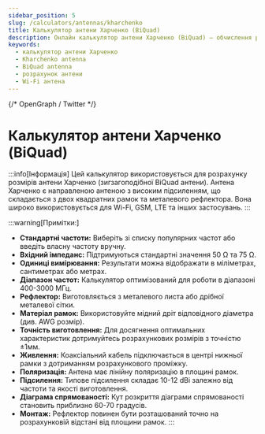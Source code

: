 ```yaml
---
sidebar_position: 5
slug: /calculators/antennas/kharchenko
title: Калькулятор антени Харченко (BiQuad)
description: Онлайн калькулятор антени Харченко (BiQuad) — обчислення розмірів антени з урахуванням частоти, імпедансу та одиниць вимірювання.
keywords:
  - калькулятор антени Харченко
  - Kharchenko antenna
  - BiQuad antenna
  - розрахунок антени
  - Wi-Fi антена
---
```


<Head>
  <meta name="viewport" content="width=device-width, initial-scale=1.0" />
  <script type="application/ld+json">
  {`
    {
      "@context": "https://schema.org",
      "@type": "WebApplication",
      "name": "Калькулятор антени Харченко (BiQuad)",
      "url": "https://cyberdev.space/radio/calculators/antennas/kharchenko",
      "applicationCategory": "CalculatorApplication",
      "operatingSystem": "Any",
      "description": "Онлайн калькулятор антени Харченко (BiQuad) — розрахунок розмірів антени з урахуванням частоти, імпедансу та одиниць вимірювання.",
      "inLanguage": "uk",
      "publisher": {
        "@type": "Organization",
        "name": "CyberDevSpace",
        "url": "https://cyberdev.space"
      }
    }
  `}
  </script>
    {/* OpenGraph / Twitter */}
    <meta property="og:title" content="Калькулятор антени Харченко (BiQuad)" />
    <meta property="og:description" content="Розрахунок антени Харченко (BiQuad) — розміри антени з урахуванням частоти, імпедансу та одиниць вимірювання." />
    <meta property="og:type" content="website" />
    <meta property="og:url" content="https://cyberdev.space/radio/calculators/antennas/kharchenko" />
    <meta property="og:image" content={AntennaImage} />
    <meta name="twitter:card" content="summary_large_image" />
</Head>

# Калькулятор антени Харченко (BiQuad)

:::info[Інформація]
Цей калькулятор використовується для розрахунку розмірів антени Харченко (зигзагоподібної BiQuad антени).
Антена Харченко є направленою антеною з високим підсиленням, що складається з двох квадратних рамок 
та металевого рефлектора. Вона широко використовується для Wi-Fi, GSM, LTE та інших застосувань.
:::

<Calculator />

:::warning[Примітки:]
- **Стандартні частоти:** Виберіть зі списку популярних частот або введіть власну частоту вручну.
- **Вхідний імпеданс:** Підтримуються стандартні значення 50 Ω та 75 Ω.
- **Одиниці вимірювання:** Результати можна відображати в міліметрах, сантиметрах або метрах.
- **Діапазон частот:** Калькулятор оптимізований для роботи в діапазоні 400-3000 МГц.
- **Рефлектор:** Виготовляється з металевого листа або дрібної металевої сітки.
- **Матеріал рамок:** Використовуйте мідний дріт відповідного діаметра (див. AWG розмір).
- **Точність виготовлення:** Для досягнення оптимальних характеристик дотримуйтесь розрахункових розмірів з точністю ±1мм.
- **Живлення:** Коаксіальний кабель підключається в центрі нижньої рамки з дотриманням розрахункового проміжку.
- **Поляризація:** Антена має лінійну поляризацію в площині рамок.
- **Підсилення:** Типове підсилення складає 10-12 dBi залежно від частоти та якості виготовлення.
- **Діаграма спрямованості:** Кут розкриття діаграми спрямованості становить приблизно 60-70 градусів.
- **Монтаж:** Рефлектор повинен бути розташований точно на розрахунковій відстані від площини рамок.
:::
